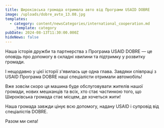 ```yaml
---
title: Широківська громада отримала авто від Програми USAID DOBRE
image: /uploads/dobre_avto_13.08.jpg
templates:
  - category: content/newsCategories/international_cooperation.md
    _template: category
pubDate: 2024-08-13T11:30:00.000Z
hideNews: false
---
```


Наша історія дружби та партнерства з Програма USAID DOBRE — це оповідь про допомогу в складні хвилини та підтримку у розвитку громади.

І нещодавно у цієї історії з'явилась ще одна глава. Завдяки співпраці з USAID Програма DOBRE наші спеціалісти отримали автомобіль!

Вже зовсім скоро ця машина буде обслуговувати жителів нашої громади, нових мешканців та всіх, хто стає частинкою того, що Широківська громада стає місцем, де хочеться жити!

Наша громада завжди цінує всю допомогу, надану USAID і супровід від спеціалістів DOBRE.

Разом ми сила!

